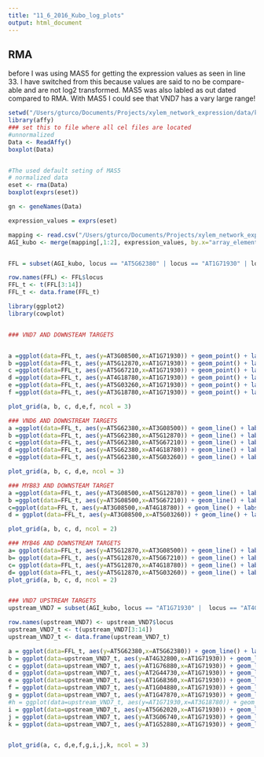 ```yaml
---
title: "11_6_2016_Kubo_log_plots"
output: html_document
---
```


## RMA
before I was using MAS5 for getting the expression values as seen in line 33. I have switched from this because values are said to no be compare-able and are not log2 transformed. MAS5 was also labled as out dated compared to RMA. With MAS5 I could see that VND7 has a vary large range!

```r
setwd("/Users/gturco/Documents/Projects/xylem_network_expression/data/kubo/cel")
library(affy)
### set this to file where all cel files are located
#unnormalized
Data <- ReadAffy()
boxplot(Data)


#The used default seting of MAS5
# normalized data
eset <- rma(Data)
boxplot(exprs(eset))

gn <- geneNames(Data)

expression_values = exprs(eset)
```

```r

mapping <- read.csv("/Users/gturco/Documents/Projects/xylem_network_expression/data/kubo/ATH1_AGImapping.csv", header = TRUE)
AGI_kubo <- merge(mapping[,1:2], expression_values, by.x="array_element_name", by.y="row.names")


FFL = subset(AGI_kubo, locus == "AT5G62380" | locus == "AT1G71930" | locus == "AT5G12870" | locus == "AT3G08500" | locus == "AT5G03260" | locus == "AT4G18780" | locus == "AT5G67210" | locus == "AT3G18780"  )

row.names(FFL) <- FFL$locus
FFL_t <- t(FFL[3:14])
FFL_t <- data.frame(FFL_t)
```

```r
library(ggplot2)
library(cowplot)


### VND7 AND DOWNSTEAM TARGETS


a =ggplot(data=FFL_t, aes(y=AT3G08500,x=AT1G71930)) + geom_point() + labs(title = "VND7 vs MYB83")
b =ggplot(data=FFL_t, aes(y=AT5G12870,x=AT1G71930)) + geom_point() + labs(title = "VND7 vs MYB46")
c =ggplot(data=FFL_t, aes(y=AT5G67210,x=AT1G71930)) + geom_point() + labs(title = "VND7 vs IRX15-L")
d =ggplot(data=FFL_t, aes(y=AT4G18780,x=AT1G71930)) + geom_point() + labs(title = "VND7 vs CESA8")
e =ggplot(data=FFL_t, aes(y=AT5G03260,x=AT1G71930)) + geom_point() + labs(title = "VND7 vs LAC11")
f =ggplot(data=FFL_t, aes(y=AT3G18780,x=AT1G71930)) + geom_point() + labs(title = "VND7 vs ACT2")

plot_grid(a, b, c, d,e,f, ncol = 3)

```
```r


### VND6 AND DOWNSTREAM TARGETS
a =ggplot(data=FFL_t, aes(y=AT5G62380,x=AT3G08500)) + geom_line() + labs(title = "VND6 vs MYB83")
b =ggplot(data=FFL_t, aes(y=AT5G62380,x=AT5G12870)) + geom_line() + labs(title = "VND6 vs MYB46")
c =ggplot(data=FFL_t, aes(y=AT5G62380,x=AT5G67210)) + geom_line() + labs(title = "VND6 vs IRX15-L")
d =ggplot(data=FFL_t, aes(y=AT5G62380,x=AT4G18780)) + geom_line() + labs(title = "VND6 vs CESA8")
e =ggplot(data=FFL_t, aes(y=AT5G62380,x=AT5G03260)) + geom_line() + labs(title = "VND6 vs LAC11")

plot_grid(a, b, c, d,e, ncol = 3)

### MYB83 AND DOWNSTEAM TARGET
a =ggplot(data=FFL_t, aes(y=AT3G08500,x=AT5G12870)) + geom_line() + labs(title = "MYB83 vs MYB46")
b =ggplot(data=FFL_t, aes(y=AT3G08500,x=AT5G67210)) + geom_line() + labs(title = "MYB83 vs IRX15-L")
c=ggplot(data=FFL_t, aes(y=AT3G08500,x=AT4G18780)) + geom_line() + labs(title = "MYB83 vs CESA8")
d = ggplot(data=FFL_t, aes(y=AT3G08500,x=AT5G03260)) + geom_line() + labs(title = "MYB83 vs LAC11")

plot_grid(a, b, c, d, ncol = 2)

### MYB46 AND DOWNSTREAM TARGETS
a= ggplot(data=FFL_t, aes(y=AT5G12870,x=AT3G08500)) + geom_line() + labs(title = "MYB46 vs MYB83")
b= ggplot(data=FFL_t, aes(y=AT5G12870,x=AT5G67210)) + geom_line() + labs(title = "MYB83 vs IRX15-L")
c= ggplot(data=FFL_t, aes(y=AT5G12870,x=AT4G18780)) + geom_line() + labs(title = "MYB83 vs CESA8")
d= ggplot(data=FFL_t, aes(y=AT5G12870,x=AT5G03260)) + geom_line() + labs(title = "MYB83 vs LAC11")
plot_grid(a, b, c, d, ncol = 2)


### VND7 UPSTREAM TARGETS
upstream_VND7 = subset(AGI_kubo, locus == "AT1G71930" |  locus == "AT4G32800" | locus == "AT1G76880" | locus == "AT2G44730" | locus == "AT1G68360" | locus == "AT1G04880" | locus == "AT1G47870" | locus == "	AT3G15210" | locus == "AT5G62020" | locus == "AT3G06740" | locus == "AT1G52880" | locus == "AT3G18780" )

row.names(upstream_VND7) <- upstream_VND7$locus
upstream_VND7_t <- t(upstream_VND7[3:14])
upstream_VND7_t <- data.frame(upstream_VND7_t)

a = ggplot(data=FFL_t, aes(y=AT5G62380,x=AT5G62380)) + geom_line() + labs(title = "VND7 vs VND6")
b = ggplot(data=upstream_VND7_t, aes(y=AT4G32800,x=AT1G71930)) + geom_line() + labs(title = "VND7 vs AT4G32800")
c = ggplot(data=upstream_VND7_t, aes(y=AT1G76880,x=AT1G71930)) + geom_line() + labs(title = "VND7 vs AT1G76880")
d = ggplot(data=upstream_VND7_t, aes(y=AT2G44730,x=AT1G71930)) + geom_line() + labs(title = "VND7 vs AT2G44730")
e = ggplot(data=upstream_VND7_t, aes(y=AT1G68360,x=AT1G71930)) + geom_line() + labs(title = "VND7 vs AT1G68360")
f = ggplot(data=upstream_VND7_t, aes(y=AT1G04880,x=AT1G71930)) + geom_line() + labs(title = "VND7 vs AT1G04880")
g = ggplot(data=upstream_VND7_t, aes(y=AT1G47870,x=AT1G71930)) + geom_line() + labs(title = "VND7 vs AT1G47870")
#h = ggplot(data=upstream_VND7_t, aes(y=AT1G71930,x=AT3G18780)) + geom_point() + labs(title = "VND7 vs actin")
i = ggplot(data=upstream_VND7_t, aes(y=AT5G62020,x=AT1G71930)) + geom_line() + labs(title = "VND7 vs AT5G62020")
j = ggplot(data=upstream_VND7_t, aes(y=AT3G06740,x=AT1G71930)) + geom_line() + labs(title = "VND7 vs AT3G06740")
k = ggplot(data=upstream_VND7_t, aes(y=AT1G52880,x=AT1G71930)) + geom_line() + labs(title = "VND7 vs AT1G52880")


plot_grid(a, c, d,e,f,g,i,j,k, ncol = 3)



```